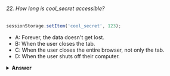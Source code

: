 ###### 22. How long is cool_secret accessible?

```javascript
sessionStorage.setItem('cool_secret', 123);
```

- A: Forever, the data doesn't get lost.
- B: When the user closes the tab.
- C: When the user closes the entire browser, not only the tab.
- D: When the user shuts off their computer.

<details>
<summary>
<b>Answer</b>
</summary>

#### Answer: B

The data stored in `sessionStorage` is removed after closing the _tab_.

If you used `localStorage`, the data would've been there forever, unless for example `localStorage.clear()` is invoked.

</details>
